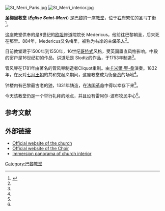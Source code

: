 [[Image:St_Merri_Paris.jpg|thumb]]
[[Image:St_Merri_interior.jpg|thumb]]

'''圣梅里教堂''' ('''''Église Saint-Merri''''') 是[[巴黎|巴黎]]的一座[[教堂|教堂]]，位于[[右岸|右岸]]繁忙的圣马丁街<ref name="#1">{{cite web |url=http://www.saintmerri.org/ |title=存档副本 |accessdate=2010-08-19 |deadurl=yes |archiveurl=https://web.archive.org/web/20100819004331/http://www.saintmerri.org/ |archivedate=2010-08-19 }}</ref>。

这座教堂供奉的是8世纪的[[欧坦|欧坦]]修道院院长 Medericus，他前往巴黎朝圣，后来死在那里。884年，Medericus又名梅里，被称为右岸的[[主保圣人|主保圣人]]<ref name="#1"/>。

目前教堂建于1500年到1550年，16世纪[[哥特式建筑|哥特式]]风格，受英国垂直风格影响。中殿的窗户是16世纪初的作品，讲道坛是 Slodtz的作品，于1753年制造<ref name="#1"/>。

管风琴在1781年由著名的管风琴制造者Cliquot重制。由[[卡米爾·聖-桑|卡米爾·聖-桑]]演奏。1832年，在反对[[七月王朝|七月王朝]]的共和党起义期间，这座教堂成为街垒战的场地<ref name="#1"/>。

钟楼内有巴黎最古老的[[钟|钟]]，1331年铸造，在[[法国革命|法国革命]]中得以幸存下来<ref name="#1"/>。

今天该教堂仍是一个举行礼拜的地点，并且设有雷阿尔-波布牧民中心<ref name="#1"/>。

==参考文献==
<references/>

==外部链接==
{{commonscat|Église Saint-Merri}}
* [https://web.archive.org/web/20100819004331/http://www.saintmerri.org/ Official website of the church]
* [https://web.archive.org/web/20100406035023/http://www.academievocale-paris.org/ Official website of the Choir]
* [https://web.archive.org/web/20090923211525/http://photonorge.com/panoramas/paris/04.html Immersion panorama of church interior]

{{coord|48.859|N|2.351|E|display=title|source:nlwiki}}

[[Category:巴黎教堂|Category:巴黎教堂]]